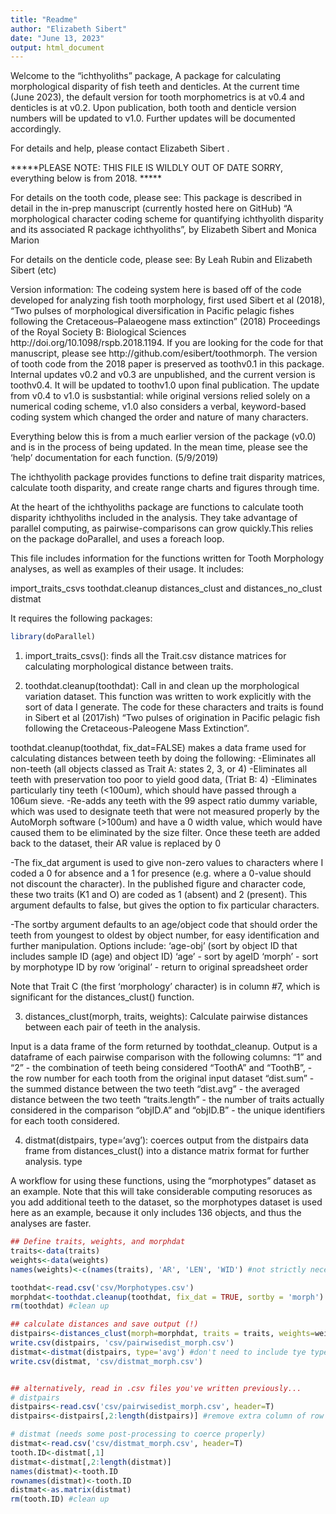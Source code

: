 ```yaml
---
title: "Readme"
author: "Elizabeth Sibert"
date: "June 13, 2023"
output: html_document
---
```


Welcome to the "ichthyoliths" package, A package for calculating morphological disparity of fish teeth and denticles. At the current time (June 2023), the default version for tooth morphometrics is at v0.4 and denticles is at v0.2. Upon publication, both tooth and denticle version numbers will be updated to v1.0. Further updates will be documented accordingly. 

For details and help, please contact Elizabeth Sibert \email{esibert@@whoi.edu}.

*****PLEASE NOTE: THIS FILE IS WILDLY OUT OF DATE SORRY, everything below is from 2018. *****

For details on the tooth code, please see: 
This package is described in detail in the in-prep manuscript (currently hosted here on GitHub) "A morphological character coding scheme for quantifying ichthyolith disparity and its associated R package ichthyoliths", by Elizabeth Sibert and Monica Marion 

For details on the denticle code, please see: 
By Leah Rubin and Elizabeth Sibert (etc)

Version information: 
The codeing system here is based off of the code developed for analyzing fish tooth morphology, first used Sibert et al (2018), "Two pulses of morphological diversification in Pacific pelagic fishes following the Cretaceous–Palaeogene mass extinction" (2018) Proceedings of the Royal Society B: Biological Sciences http://doi.org/10.1098/rspb.2018.1194. If you are looking for the code for that manuscript, please see http://github.com/esibert/toothmorph. The version of tooth code from the 2018 paper is preserved as toothv0.1 in this package. Internal updates v0.2 and v0.3 are unpublished, and the current version is toothv0.4. It will be updated to toothv1.0 upon final publication. The update from v0.4 to v1.0 is susbstantial: while original versions relied solely on a numerical coding scheme, v1.0 also considers a verbal, keyword-based coding system which changed the order and nature of many characters. 


Everything below this is from a much earlier version of the package (v0.0) and is in the process of being updated. In the mean time, please see the 'help' documentation for each function. (5/9/2019)


The ichthyolith package provides functions to define trait disparity matrices,
calculate tooth disparity, and create range charts and figures through time.

At the heart of the ichthyoliths package are functions to calculate
tooth disparity ichthyoliths included in the analysis. They take advantage
of parallel computing, as pairwise-comparisons can grow quickly.This relies
on the package doParallel, and uses a foreach loop.

This file includes information for the functions written for Tooth Morphology analyses, as well as examples of their usage. It includes: 

import_traits_csvs
toothdat.cleanup
distances_clust and distances_no_clust
distmat

It requires the following packages: 
```r
library(doParallel)
```


1) import_traits_csvs(): finds all the Trait.csv distance matrices for calculating morphological distance between traits.  

2) toothdat.cleanup(toothdat): Call in and clean up the morphological variation dataset. This function was written to work explicitly with the sort of data I generate. The code for these characters and traits is found in Sibert et al (2017ish) "Two pulses of origination in Pacific pelagic fish following the Cretaceous-Paleogene Mass Extinction". 

toothdat.cleanup(toothdat, fix_dat=FALSE) makes a data frame used for calculating distances between teeth by doing the following:
-Eliminates all non-teeth (all objects classed as Trait A: states 2, 3, or 4) 
-Eliminates all teeth with preservation too poor to yield good data, (Triat B: 4)
-Eliminates particularly tiny teeth (<100um), which should have passed through a 106um sieve.
-Re-adds any teeth with the 99 aspect ratio dummy variable, which was used to designate teeth that were not measured properly by the AutoMorph software (>100um) and have a 0 width value, which would have caused them to be eliminated by the size filter. Once these teeth are added back to the dataset, their AR value is replaced by 0

-The fix_dat argument is used to give non-zero values to characters where I coded a 0 for absence and a 1 for presence (e.g. where a 0-value should not discount the character). In the published figure and character code, these two traits (K1 and O) are coded as 1 (absent) and 2 (present). This argument defaults to false, but gives the option to fix particular characters. 

-The sortby argument defaults to an age/object code that should order the teeth from youngest to oldest by object number, for easy identification and further manipulation. Options include:
     'age-obj' (sort by object ID that includes sample ID (age) and object ID)
     'age' - sort by ageID
     'morph' - sort by morphotype ID by row
     'original' - return to original spreadsheet order


Note that Trait C (the first 'morphology' character) is in column #7, which is significant for the distances_clust() function.

3) distances_clust(morph, traits, weights): Calculate pairwise distances between each pair of teeth in the analysis. 

Input is a data frame of the form returned by toothdat_cleanup.
Output is a dataframe of each pairwise comparison with the following columns: 
"1" and "2" - the combination of teeth being considered
"ToothA" and "ToothB", - the row number for each tooth from the original input dataset
"dist.sum" - the summed distance between the two teeth 
"dist.avg" - the averaged distance between the two teeth 
"traits.length" - the number of traits actually considered in the comparison
"objID.A" and "objID.B" - the unique identifiers for each tooth considered.

4) distmat(distpairs, type='avg'): coerces output from the distpairs data frame from distances_clust() into a distance matrix format for further analysis. type

A workflow for using these functions, using the "morphotypes" dataset as an example. Note that this will take considerable computing resoruces as you add additional teeth to the dataset, so the morphotypes dataset is used here as an example, because it only includes 136 objects, and thus the analyses are faster. 

```r

## Define traits, weights, and morphdat
traits<-data(traits)
weights<-data(weights)
names(weights)<-c(names(traits), 'AR', 'LEN', 'WID') #not strictly necessary, but nice to check your work. 

toothdat<-read.csv('csv/Morphotypes.csv')
morphdat<-toothdat.cleanup(toothdat, fix_dat = TRUE, sortby = 'morph') #fix_dat=TRUE in this case, based on original data. Since this dataset is age-less (just the tooth morphotypes), sortby is 'morph' not 'age-obj' or 'age'. 'original' could also work in this case. 
rm(toothdat) #clean up

## calculate distances and save output (!)
distpairs<-distances_clust(morph=morphdat, traits = traits, weights=weights)
write.csv(distpairs, 'csv/pairwisedist_morph.csv')
distmat<-distmat(distpairs, type='avg') #don't need to include tye type, because that is the default of the function, but it's useful for show. 
write.csv(distmat, 'csv/distmat_morph.csv')


## alternatively, read in .csv files you've written previously...
# distpairs
distpairs<-read.csv('csv/pairwisedist_morph.csv', header=T)
distpairs<-distpairs[,2:length(distpairs)] #remove extra column of row list

# distmat (needs some post-processing to coerce properly)
distmat<-read.csv('csv/distmat_morph.csv', header=T)
tooth.ID<-distmat[,1]
distmat<-distmat[,2:length(distmat)]
names(distmat)<-tooth.ID
rownames(distmat)<-tooth.ID
distmat<-as.matrix(distmat)
rm(tooth.ID) #clean up

```

